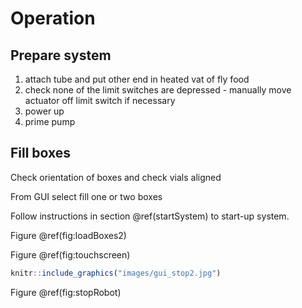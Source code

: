 # Operation {#operation}

## Prepare system

1. attach tube and put other end in heated vat of fly food
2. check none of the limit switches are depressed - manually move actuator off limit switch if necessary
2. power up
3. prime pump




## Fill boxes
Check orientation of boxes and check vials aligned

From GUI select fill one or two boxes

Follow instructions in section \@ref(startSystem) to start-up system.




Figure \@ref(fig:loadBoxes2)




Figure \@ref(fig:touchscreen)

```r
knitr::include_graphics("images/gui_stop2.jpg")
```

Figure \@ref(fig:stopRobot)

